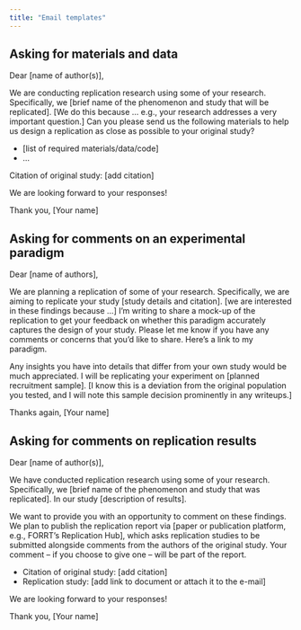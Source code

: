 ```yaml
---
title: "Email templates"
---
```


## Asking for materials and data

Dear [name of author(s)],

We are conducting replication research using some of your research. Specifically, we [brief name of the phenomenon and study that will be replicated]. [We do this because … e.g., your research addresses a very important question.] Can you please send us the following materials to help us design a replication as close as possible to your original study?

* [list of required materials/data/code]
* ...

Citation of original study: [add citation]

We are looking forward to your responses!

Thank you,
[Your name]


## Asking for comments on an experimental paradigm

Dear [name of authors],

We are planning a replication of some of your research. Specifically, we are aiming to replicate your study [study details and citation]. [we are interested in these findings because ...] I’m writing to share a mock-up of the replication to get your feedback on whether this paradigm accurately captures the design of your study. Please let me know if you have any comments or concerns that you’d like to share. Here’s a link to my paradigm.

Any insights you have into details that differ from your own study would be much appreciated. I will be replicating your experiment on [planned recruitment sample]. [I know this is a deviation from the original population you tested, and I will note this sample decision prominently in any writeups.]

Thanks again,
[Your name]


## Asking for comments on replication results

Dear [name of author(s)],

We have conducted replication research using some of your research. Specifically, we [brief name of the phenomenon and study that was replicated]. In our study [description of results].

We want to provide you with an opportunity to comment on these findings. We plan to publish the replication report via [paper or publication platform, e.g., FORRT’s Replication Hub], which asks replication studies to be submitted alongside comments from the authors of the original study. Your comment – if you choose to give one – will be part of the report.

* Citation of original study: [add citation]
* Replication study: [add link to document or attach it to the e-mail]

We are looking forward to your responses!

Thank you,
[Your name]